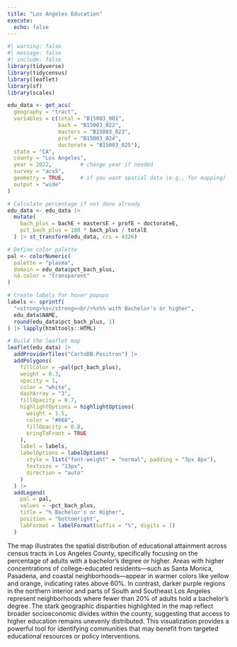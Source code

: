 ```yaml
---
title: "Los Angeles Education"
execute: 
  echo: false
---
```


```r
#| warning: false
#| message: false
#| include: false
library(tidyverse)
library(tidycensus)
library(leaflet)
library(sf)
library(scales)

edu_data <- get_acs(
  geography = "tract",
  variables = c(total = "B15003_001",
                bach = "B15003_022",
                masters = "B15003_023",
                prof = "B15003_024",
                doctorate = "B15003_025"),
  state = "CA",
  county = "Los Angeles",
  year = 2022,         # change year if needed
  survey = "acs5",
  geometry = TRUE,     # if you want spatial data (e.g., for mapping)
  output = "wide"
)
```

```r
# Calculate percentage if not done already
edu_data <- edu_data |>
  mutate(
    bach_plus = bachE + mastersE + profE + doctorateE,
    pct_bach_plus = 100 * bach_plus / totalE
  ) |> st_transform(edu_data, crs = 4326)

# Define color palette
pal <- colorNumeric(
  palette = "plasma",
  domain = edu_data$pct_bach_plus,
  na.color = "transparent"
)

# Create labels for hover popups
labels <- sprintf(
  "<strong>%s</strong><br/>%s%% with Bachelor's or higher",
  edu_data$NAME,
  round(edu_data$pct_bach_plus, 1)
) |> lapply(htmltools::HTML)

# Build the leaflet map
leaflet(edu_data) |>
  addProviderTiles("CartoDB.Positron") |>
  addPolygons(
    fillColor = ~pal(pct_bach_plus),
    weight = 0.3,
    opacity = 1,
    color = "white",
    dashArray = "3",
    fillOpacity = 0.7,
    highlightOptions = highlightOptions(
      weight = 1.5,
      color = "#666",
      fillOpacity = 0.8,
      bringToFront = TRUE
    ),
    label = labels,
    labelOptions = labelOptions(
      style = list("font-weight" = "normal", padding = "3px 8px"),
      textsize = "13px",
      direction = "auto"
    )
  ) |>
  addLegend(
    pal = pal,
    values = ~pct_bach_plus,
    title = "% Bachelor's or Higher",
    position = "bottomright",
    labFormat = labelFormat(suffix = "%", digits = 1)
  )
```

The map illustrates the spatial distribution of educational attainment across census tracts in Los Angeles County, specifically focusing on the percentage of adults with a bachelor's degree or higher. Areas with higher concentrations of college-educated residents—such as Santa Monica, Pasadena, and coastal neighborhoods—appear in warmer colors like yellow and orange, indicating rates above 60%. In contrast, darker purple regions in the northern interior and parts of South and Southeast Los Angeles represent neighborhoods where fewer than 20% of adults hold a bachelor’s degree. The stark geographic disparities highlighted in the map reflect broader socioeconomic divides within the county, suggesting that access to higher education remains unevenly distributed. This visualization provides a powerful tool for identifying communities that may benefit from targeted educational resources or policy interventions.
